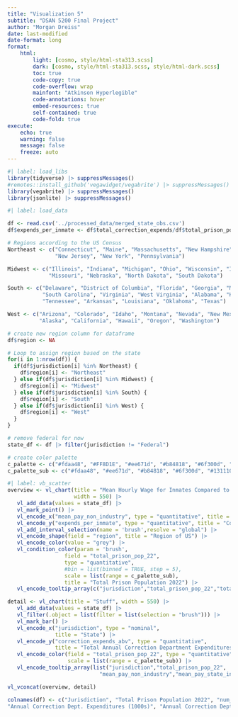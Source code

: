```yaml
---
title: "Visualization 5"
subtitle: "DSAN 5200 Final Project"
author: "Morgan Dreiss"
date: last-modified
date-format: long
format:
    html: 
        light: [cosmo, style/html-sta313.scss]
        dark: [cosmo, style/html-sta313.scss, style/html-dark.scss]
        toc: true
        code-copy: true
        code-overflow: wrap
        mainfont: "Atkinson Hyperlegible"
        code-annotations: hover
        embed-resources: true
        self-contained: true
        code-fold: true
execute:
    echo: true
    warning: false
    message: false
    freeze: auto
---
```


```r
#| label: load_libs
library(tidyverse) |> suppressMessages()
#remotes::install_github('vegawidget/vegabrite') |> suppressMessages()
library(vegabrite) |> suppressMessages()
library(jsonlite) |> suppressMessages()
```

```r
#| label: load_data

df <- read.csv('../processed_data/merged_state_obs.csv')
df$expends_per_inmate <- df$total_correction_expends/df$total_prison_pop_22
```

```r
# Regions according to the US Census
Northeast <- c("Connecticut", "Maine", "Massachusetts", "New Hampshire", "Rhode Island", "Vermont",
               "New Jersey", "New York", "Pennsylvania")

Midwest <- c("Illinois", "Indiana", "Michigan", "Ohio", "Wisconsin", "Iowa", "Kansas", "Minnesota",
             "Missouri", "Nebraska", "North Dakota", "South Dakota")

South <- c("Delaware", "District of Columbia", "Florida", "Georgia", "Maryland", "North Carolina", 
           "South Carolina", "Virginia", "West Virginia", "Alabama", "Kentucky", "Mississippi", 
           "Tennessee", "Arkansas", "Louisiana", "Oklahoma", "Texas")

West <- c("Arizona", "Colorado", "Idaho", "Montana", "Nevada", "New Mexico", "Utah", "Wyoming", 
          "Alaska", "California", "Hawaii", "Oregon", "Washington")

# create new region column for dataframe
df$region <- NA  

# Loop to assign region based on the state
for(i in 1:nrow(df)) {
  if(df$jurisdiction[i] %in% Northeast) {
    df$region[i] <- "Northeast"
  } else if(df$jurisdiction[i] %in% Midwest) {
    df$region[i] <- "Midwest"
  } else if(df$jurisdiction[i] %in% South) {
    df$region[i] <- "South"
  } else if(df$jurisdiction[i] %in% West) {
    df$region[i] <- "West"
  }
}

```

```r
# remove federal for now
state_df <- df |> filter(jurisdiction != "Federal")

# create color palette
c_palette <- c("#fdaa48", "#FF8D1E", "#ee671d", "#b84818", "#6f300d", "#131110","#999999", "#cccccc")
c_palette_sub <- c("#fdaa48", "#ee671d", "#b84818", "#6f300d", "#131110")

```



```r
#| label: vb_scatter
overview <- vl_chart(title = "Mean Hourly Wage for Inmates Compared to State Prison Expenses", 
                     width = 550) |>
   vl_add_data(values = state_df) |>
   vl_mark_point() |>
   vl_encode_x("mean_pay_non_industry", type = "quantitative", title = "Inmates' Mean Hourly Wage for Work within the Prison") |>
   vl_encode_y("expends_per_inmate", type = "quantitative", title = "Corrections Expenditures Per Inmate") |>
   vl_add_interval_selection(name = 'brush',resolve = "global") |>
   vl_encode_shape(field = "region", title = "Region of US") |>
   vl_encode_color(value = "grey") |>
   vl_condition_color(param = 'brush',
                  field = "total_prison_pop_22", 
                  type = "quantitative", 
                  #bin = list(binned = TRUE, step = 5), 
                  scale = list(range = c_palette_sub),
                  title = "Total Prison Population 2022") |>
   vl_encode_tooltip_array(c("jurisdiction","total_prison_pop_22","total_correction_expends"))

detail <- vl_chart(title = "Stuff", width = 550) |>
   vl_add_data(values = state_df) |>
   vl_filter(.object = list(filter = list(selection = "brush"))) |>
   vl_mark_bar() |>
   vl_encode_x("jurisdiction", type = "nominal", 
               title = "State") |>
   vl_encode_y("correction_expends_abv", type = "quantitative", 
               title = "Total Annual Correction Department Expenditures") |>
   vl_encode_color(field = "total_prison_pop_22", type = "quantitative",
                   scale = list(range = c_palette_sub)) |>
   vl_encode_tooltip_array(list("jurisdiction","total_prison_pop_22", 
                             "mean_pay_non_industry","mean_pay_state_industry"))

vl_vconcat(overview, detail)
```

```r
colnames(df) <- c("Jurisdiction", "Total Prison Population 2022", "num_prison_workers", "lower_bound_pay_non_industry" , "upper_bound_pay_non_industry", "lower_bound_pay_state_industry", "upper_bound_pay_state_industry", "Mean Hourly Wage (Non-industry)", "Mean Hourly Wage (Industry)", "minimum_wage_2022","total_co_employment", "annual_mean_salary",
"Annual Correction Dept. Expenditures (1000s)", "Annual Correction Dept. Expenditures", "expends_per_inmate")
```
